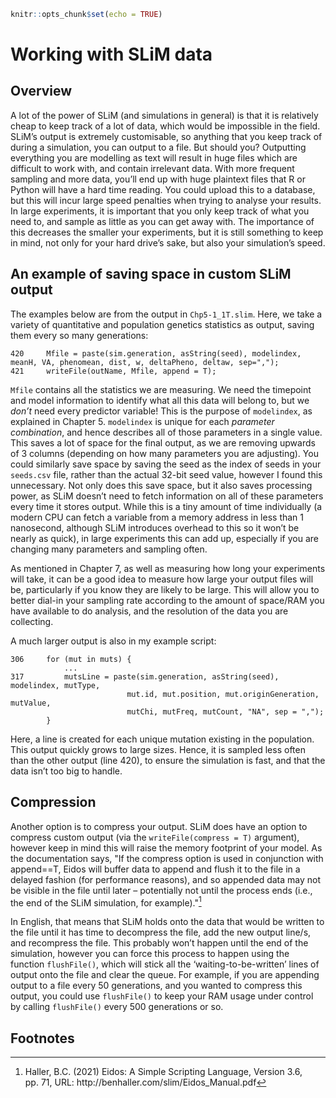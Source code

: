 ```r
knitr::opts_chunk$set(echo = TRUE)
```


# Working with SLiM data

## Overview

A lot of the power of SLiM (and simulations in general) is that it is relatively cheap to keep track
of a lot of data, which would be impossible in the field. SLiM's output is extremely customisable,
so anything that you keep track of during a simulation, you can output to a file. But should you?
Outputting everything you are modelling as text will result in huge files which are difficult to 
work with, and contain irrelevant data. With more frequent sampling and more data, you'll end up with
huge plaintext files that R or Python will have a hard time reading. You could upload this to a 
database, but this will incur large speed penalties when trying to analyse your results. In large
experiments, it is important that you only keep track of what you need to, and sample as little 
as you can get away with. The importance of this decreases the smaller your experiments, but it is
still something to keep in mind, not only for your hard drive's sake, but also your simulation's
speed.


## An example of saving space in custom SLiM output

The examples below are from the output in `Chp5-1_1T.slim`. Here, we take a variety of quantitative
and population genetics statistics as output, saving them every so many generations:

```slim
420 	Mfile = paste(sim.generation, asString(seed), modelindex, meanH, VA, phenomean, dist, w, deltaPheno, deltaw, sep=",");
421	    writeFile(outName, Mfile, append = T);
```

`Mfile` contains all the statistics we are measuring. We need the timepoint and model information to identify what all this data
will belong to, but we _don't_ need every predictor variable! This is the purpose of `modelindex`, as explained in Chapter 5. 
`modelindex` is unique for each _parameter combination_, and hence describes all of those parameters in a single value. This saves
a lot of space for the final output, as we are removing upwards of 3 columns (depending on how many parameters you are adjusting).
You could similarly save space by saving the seed as the index of seeds in your `seeds.csv` file, rather than the actual 32-bit seed
value, however I found this unnecessary. 
Not only does this save space, but it also saves processing power, as SLiM doesn't need to fetch information on all of these parameters
every time it stores output. While this is a tiny amount of time individually (a modern CPU can fetch a variable from a memory address
in less than 1 nanosecond, although SLiM introduces overhead to this so it won't be nearly as quick), in large experiments this can 
add up, especially if you are changing many parameters and sampling often.

As mentioned in Chapter 7, as well as measuring how long your experiments will take, it can be a good idea to measure how large your 
output files will be, particularly if you know they are likely to be large. This will allow you to better dial-in your sampling rate
according to the amount of space/RAM you have available to do analysis, and the resolution of the data you are collecting.

A much larger output is also in my example script:

```slim
306     for (mut in muts) {
            ...
317         mutsLine = paste(sim.generation, asString(seed), modelindex, mutType, 
                          mut.id, mut.position, mut.originGeneration, mutValue, 
                          mutChi, mutFreq, mutCount, "NA", sep = ",");
        }

```

Here, a line is created for each unique mutation existing in the population. This output quickly grows to large sizes. Hence, it is sampled
less often than the other output (line 420), to ensure the simulation is fast, and that the data isn't too big to handle.

## Compression

Another option is to compress your output. SLiM does have an option to compress custom output (via the `writeFile(compress = T)` argument),
however keep in mind this will raise the memory footprint of your model. As the documentation says, \"If the compress option is used in conjunction 
with append==T, Eidos will buffer data to append and flush it to the file in a delayed fashion (for performance reasons), and so appended data 
may not be visible in the file until later – potentially not until the process ends (i.e., the end of the SLiM simulation, for example).\"[^fn8]

In English, that means that SLiM holds onto the data that would be written to the file until it has time to decompress the file, add the new output line/s,
and recompress the file. This probably won't happen until the end of the simulation, however you can force this process to happen using the 
function `flushFile()`, which will stick all the 'waiting-to-be-written' lines of output onto the file and clear the queue. For example, if you are
appending output to a file every 50 generations, and you wanted to compress this output, you could use `flushFile()` to keep your RAM usage under control
by calling `flushFile()` every 500 generations or so.

## Footnotes
[^fn8]: Haller, B.C. (2021) Eidos: A Simple Scripting Language, Version 3.6, pp. 71, URL: http://benhaller.com/slim/Eidos_Manual.pdf 